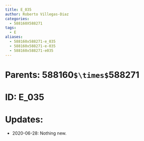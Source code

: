 ```yaml
---
title: E_035
author: Roberto Villegas-Diaz
categories:
  - 588160X588271
tags:
  - E
aliases:
  - 588160x588271-e_035
  - 588160x588271-e-035
  - 588160x588271-e035
---
```


# **Parents**: 588160`$\times$`588271
# **ID**: E_035
# **Updates**: 
 - 2020-06-28: Nothing new.

